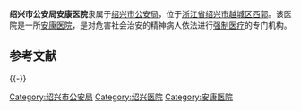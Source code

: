 {{expand|time=2010-09-29T12:33:57+00:00}}
{{unreferenced|time=2010-09-29T12:33:57+00:00}}
{{Infobox PRCG |color = darkblue
|机构名称=绍兴市公安局安康医院
|标志1=Police Badge,P.R.China.svg
|标志1大小=120px
|标志1说明=[[中华人民共和国人民警察警徽|中华人民共和国人民警察警徽]]
|标志2=Red star.svg
|标志2说明=[[印章|印章]][[s:国务院关于国家行政机关和企业事业单位社会团体印章管理的规定|规定]]：[[直径|直径]]?厘米，中央刊[[五角星|五角星]]，由?制发。
|职位1=院长
|人员1=?
|衔级1=?级警?
|上级机构=[[绍兴市公安局|绍兴市公安局]]
|机构类型=[[安康医院|安康医院]]
|行政级别=
|时期1=
|机构1='''绍兴市公安局安康医院'''
|地址1=[[浙江省|浙江省]][[绍兴市|绍兴市]][[越城区|越城区]][[西郭|西郭]]
|邮编1=
|电话1={{Tel|86||}}
|网站=
|网址=
}}

'''绍兴市公安局安康医院'''隶属于[[绍兴市公安局|绍兴市公安局]]，位于[[浙江省|浙江省]][[绍兴市|绍兴市]][[越城区|越城区]][[西郭|西郭]]。该医院是一所[[安康医院|安康医院]]，是对危害社会治安的精神病人依法进行[[强制医疗|强制医疗]]的专门机构。

==参考文献==
{{reflist}}

{{-}}
{{Hospital-stub}}

[[Category:绍兴市公安局|Category:绍兴市公安局]]
[[Category:绍兴医院|Category:绍兴医院]]
[[Category:安康医院|Category:安康医院]]